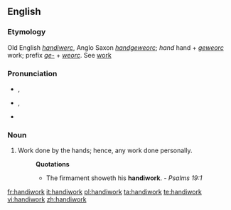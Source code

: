 ==English==

===Etymology===
Old English ''[[handiwerc]]'', Anglo Saxon ''[[handgeweorc]]''; ''hand'' hand + ''[[geweorc]]'' work; prefix ''[[ge-]]'' + ''[[weorc]]''. See [[work]]

===Pronunciation===
* {{a|RP}} {{IPA|/ˈhændiˌwɜːk/}}, {{SAMPA|/"h{ndi%w3:k/}}
* {{a|GenAm}} {{IPA|/ˈhændiˌwɝk/}}, {{SAMPA|/"h{ndi%w3`k/}}
* {{audio|en-us-handiwork.ogg|Audio (US)}}

===Noun===
{{en-noun|-}}

# Work done by the hands; hence, any work done personally.
#: '''Quotations'''
#:* The firmament showeth his '''handiwork'''. - ''Psalms 19:1''

[[fr:handiwork]]
[[it:handiwork]]
[[pl:handiwork]]
[[ta:handiwork]]
[[te:handiwork]]
[[vi:handiwork]]
[[zh:handiwork]]